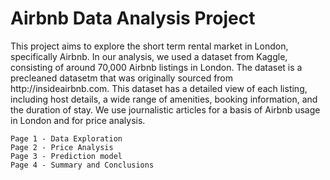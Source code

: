 # Airbnb Data Analysis Project

This project aims to explore the short term rental market in London, specifically Airbnb. 
In our analysis, we used a dataset from Kaggle, consisting of around 70,000 Airbnb listings in London. The dataset is a precleaned datasetm that was originally sourced from http://insideairbnb.com. 
This dataset has a detailed view of each listing, including host details, a wide range of amenities, booking information, and the duration of stay.
We use journalistic articles for a basis of Airbnb usage in London and for price analysis.

```tableofcontents
Page 1 - Data Exploration
Page 2 - Price Analysis
Page 3 - Prediction model
Page 4 - Summary and Conclusions
```